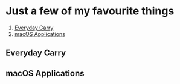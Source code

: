 
<div className={Layout.container}>
  <div className={Layout.hero}>
    <div className={Layout.sidebar}>
      <h1>Just a few of my favourite things</h1>
      <ol>
        <li><a href="#edc">Everyday Carry</a></li>
        <li><a href="#macos">macOS Applications</a></li>
      </ol>
    </div>
  </div>

  <div className={Layout.body}>
    <h2 id="edc">Everyday Carry</h2>
    <ProductCard
      image="iphone"
      title="iPhone XS"
      description="Silver 256gb"
      link="https://www.apple.com/au/iphone-xs/"
      />
    <ProductCard
      image="macbookpro"
      title="13” MacBook Pro"
      description="13-inch, Late 2016, Four Thunderbolt 3 Ports"
      link="https://www.apple.com/au/macbook-pro/"
      />
    <h2 id="macos">macOS Applications</h2>
    <AppCard
      icon="sketch"
      title="Sketch"
      description="Design tool of choice. Fast to work in, with great export workflows."
      link="https://sketchapp.com"
      />
    <AppCard
      icon="vscode"
      title="VSCode"
      description="Feature rich text editor, with an impressive cadence of releases."
      link="https://code.visualstudio.com"
      />
    <AppCard
      icon="hyper"
      title="Hyper"
      description="A nice minimal, extensible Terminal client. I like it mainly ‘cause it looks nice."
      link="https://hyper.is"
      />
    <AppCard
      icon="screenflick"
      title="Screenflick"
      description="Very high quality screen recording software, useful for recording hi-dpi, high framerate video."
      link="https://www.araelium.com/screenflick-mac-screen-recorder"
      />
    <AppCard
      icon="things"
      title="Things 3"
      description="A clean and simple task manager for all my life admin. Syncs with iPhone and Apple watch."
      link="https://culturedcode.com/things/"
      />
    <AppCard
      icon="iawriter"
      title="iA Writer"
      description="Writing app of choice. Beautiful and simple, with great Markdown support and exporting."
      link="https://ia.net/writer"
      />
    <AppCard
      icon="iconjar"
      title="IconJar"
      description="A handy application for organising, finding, using, and exporting icons and icon sets."
      link="https://geticonjar.com/"  
      />
    <AppCard
      icon="1password"
      title="1Password"
      description="Password manager. Syncs with iOS, supports Touch ID on Mac, and Touch + Face ID on iOS."
      link="https://1password.com/"
      />
  </div>
</div>



